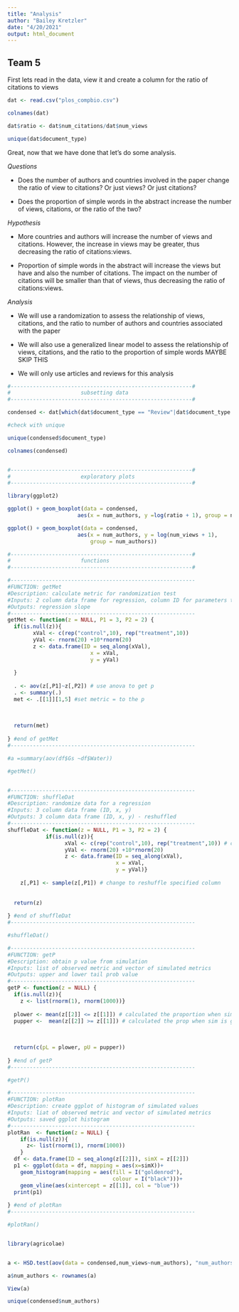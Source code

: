 ```yaml
---
title: "Analysis"
author: "Bailey Kretzler"
date: "4/20/2021"
output: html_document
---
```



## Team 5 

First lets read in the data, view it and create a column for the ratio of citations to views


```r


dat <- read.csv("plos_compbio.csv")

colnames(dat)

dat$ratio <- dat$num_citations/dat$num_views

unique(dat$document_type)


```



Great, now that we have done that let's do some analysis. 

*Questions*

* Does the number of authors and countries involved in the paper change the   ratio of view to citations? Or just views? Or just citations?

* Does the proportion of simple words in the abstract increase the number of views, citations, or the ratio of the two?


*Hypothesis* 

* More countries and authors will increase the number of views and citations. However, the increase in views may be greater, thus decreasing the ratio of citations:views.

* Proportion of simple words in the abstract will increase the views but have and also the number of citations. The impact on the number of citations will be smaller than that of views, thus decreasing the ratio of citations:views.

*Analysis* 

* We will use a randomization to assess the relationship of views, citations, and the ratio to number of authors and countries associated with the paper

* We will also use a generalized linear model to assess the relationship of views, citations, and the ratio to the proportion of simple words
      MAYBE SKIP THIS

* We will only use articles and reviews for this analysis




```r
#---------------------------------------------------------#
#                      subsetting data
#---------------------------------------------------------#

condensed <- dat[which(dat$document_type == "Review"|dat$document_type == "Article"),] # only pull out the articles or reviews

#check with unique

unique(condensed$document_type)

colnames(condensed)


#---------------------------------------------------------#
#                      exploratory plots
#---------------------------------------------------------#

library(ggplot2)

ggplot() + geom_boxplot(data = condensed, 
                      aes(x = num_authors, y =log(ratio + 1), group = num_authors))

ggplot() + geom_boxplot(data = condensed, 
                      aes(x = num_authors, y = log(num_views + 1),
                          group = num_authors))

#---------------------------------------------------------#
#                      functions
#---------------------------------------------------------#

#----------------------------------------------------------
#FUNCTION: getMet
#Description: calculate metric for randomization test
#Inputs: 2 column data frame for regression, column ID for parameters to analyze
#Outputs: regression slope
#----------------------------------------------------------
getMet <- function(z = NULL, P1 = 3, P2 = 2) {
  if(is.null(z)){
        xVal <- c(rep("control",10), rep("treatment",10))
        yVal <- rnorm(20) +10*rnorm(20)
        z <- data.frame(ID = seq_along(xVal),
                          x = xVal,
                          y = yVal)
        
  } 
    
  . <- aov(z[,P1]~z[,P2]) # use anova to get p
  . <- summary(.)
  met <- .[[1]][1,5] #set metric = to the p
  
 
  
  return(met)
  
} #end of getMet
#----------------------------------------------------------

#a =summary(aov(df$Gs ~df$Water))

#getMet()


#----------------------------------------------------------
#FUNCTION: shuffleDat
#Description: randomize data for a regression
#Inputs: 3 column data frame (ID, x, y)
#Outputs: 3 column data frame (ID, x, y) - reshuffled
#----------------------------------------------------------
shuffleDat <- function(z = NULL, P1 = 3, P2 = 2) {
            if(is.null(z)){
                  xVal <- c(rep("control",10), rep("treatment",10)) # change x to a categorical
                  yVal <- rnorm(20) +10*rnorm(20)
                  z <- data.frame(ID = seq_along(xVal),
                                  x = xVal,
                                  y = yVal)} 
  
    z[,P1] <- sample(z[,P1]) # change to reshuffle specified column
 
  
  return(z)
  
} #end of shuffleDat
#----------------------------------------------------------

#shuffleDat()

#----------------------------------------------------------
#FUNCTION: getP
#Description: obtain p value from simulation
#Inputs: list of observed metric and vector of simulated metrics
#Outputs: upper and lower tail prob value
#----------------------------------------------------------
getP <- function(z = NULL) {
  if(is.null(z)){
    z <- list(rnorm(1), rnorm(1000))}
    
  plower <- mean(z[[2]] <= z[[1]]) # calculated the proportion when simulated value is less than or equal to observed value
  pupper <-  mean(z[[2]] >= z[[1]]) # calculated the prop when sim is greater than or equal to obs
  
  
  
  return(c(pL = plower, pU = pupper))
  
} #end of getP
#----------------------------------------------------------

#getP()

#----------------------------------------------------------
#FUNCTION: plotRan  
#Description: create ggplot of histogram of simulated values  
#Inputs: liat of observed metric and vector of simulated metrics
#Outputs: saved ggplot histogram
#----------------------------------------------------------
plotRan  <- function(z = NULL) {
    if(is.null(z)){
      z<- list(rnorm(1), rnorm(1000))
    }
  df <- data.frame(ID = seq_along(z[[2]]), simX = z[[2]])
  p1 <- ggplot(data = df, mapping = aes(x=simX))+ 
    geom_histogram(mapping = aes(fill = I("goldenrod"),
                                 colour = I("black")))+ 
    geom_vline(aes(xintercept = z[[1]], col = "blue"))
  print(p1)
  
} #end of plotRan 
#----------------------------------------------------------

#plotRan()


library(agricolae)


a <- HSD.test(aov(data = condensed,num_views~num_authors), "num_authors",group = TRUE, console = TRUE)[[5]]

a$num_authors <- rownames(a)

View(a)

unique(condensed$num_authors)






```







